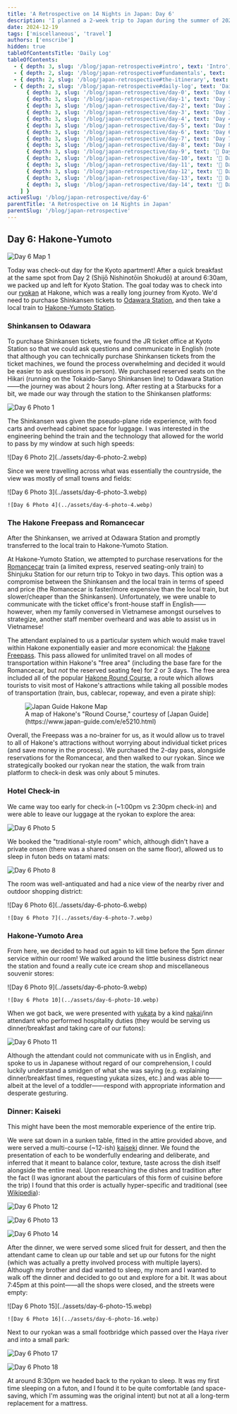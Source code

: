 ```yaml
---
title: 'A Retrospective on 14 Nights in Japan: Day 6'
description: 'I planned a 2-week trip to Japan during the summer of 2023 for my family. Here are some of the highlights, blunders, experiences gathered throughout the process.'
date: 2024-12-19
tags: ['miscellaneous', 'travel']
authors: ['enscribe']
hidden: true
tableOfContentsTitle: 'Daily Log'
tableOfContents:
  - { depth: 3, slug: '/blog/japan-retrospective#intro', text: 'Intro', subheadings: [] }
  - { depth: 2, slug: '/blog/japan-retrospective#fundamentals', text: 'Fundamentals', subheadings: [] }
  - { depth: 2, slug: '/blog/japan-retrospective#the-itinerary', text: 'The Itinerary', subheadings: [] }
  - { depth: 2, slug: '/blog/japan-retrospective#daily-log', text: 'Daily Log', subheadings: [
      { depth: 3, slug: '/blog/japan-retrospective/day-0', text: 'Day 0: Kansai Airport', subheadings: [] },
      { depth: 3, slug: '/blog/japan-retrospective/day-1', text: 'Day 1: Osaka Day Trip', subheadings: [] },
      { depth: 3, slug: '/blog/japan-retrospective/day-2', text: 'Day 2: Nara Day Trip', subheadings: [] },
      { depth: 3, slug: '/blog/japan-retrospective/day-3', text: 'Day 3: East Kyoto', subheadings: [] },
      { depth: 3, slug: '/blog/japan-retrospective/day-4', text: 'Day 4: West/Central Kyoto', subheadings: [] },
      { depth: 3, slug: '/blog/japan-retrospective/day-5', text: 'Day 5: Fushimi-Inari Taisha', subheadings: [] },
      { depth: 3, slug: '/blog/japan-retrospective/day-6', text: 'Day 6: Hakone-Yumoto', subheadings: [] },
      { depth: 3, slug: '/blog/japan-retrospective/day-7', text: 'Day 7: Hakone Round Course', subheadings: [] },
      { depth: 3, slug: '/blog/japan-retrospective/day-8', text: 'Day 8: Shinjuku, Kabukichō', subheadings: [] },
      { depth: 3, slug: '/blog/japan-retrospective/day-9', text: '🚧 Day 9: Yokohama, Shibuya', subheadings: [] },
      { depth: 3, slug: '/blog/japan-retrospective/day-10', text: '🚧 Day 10: Rest Day', subheadings: [] },
      { depth: 3, slug: '/blog/japan-retrospective/day-11', text: '🚧 Day 11: Akihabara', subheadings: [] },
      { depth: 3, slug: '/blog/japan-retrospective/day-12', text: '🚧 Day 12: Asakusa, Odaiba', subheadings: [] },
      { depth: 3, slug: '/blog/japan-retrospective/day-13', text: '🚧 Day 13: Kamakura Day Trip', subheadings: [] },
      { depth: 3, slug: '/blog/japan-retrospective/day-14', text: '🚧 Day 14: Haneda Airport', subheadings: [] },
    ] }
activeSlug: '/blog/japan-retrospective/day-6'
parentTitle: 'A Retrospective on 14 Nights in Japan'
parentSlug: '/blog/japan-retrospective'
---
```


## Day 6: Hakone-Yumoto

![Day 6 Map 1](../assets/day-6.webp)

Today was check-out day for the Kyoto apartment! After a quick breakfast at the same spot from Day 2 (Shijō Nishinotōin Shokudō) at around 6:30am, we packed up and left for Kyoto Station. The goal today was to check into our [ryokan](https://en.wikipedia.org/wiki/Ryokan) at Hakone, which was a really long journey from Kyoto. We'd need to purchase Shinkansen tickets to [Odawara Station](https://www.hakonenavi.jp/international/en/station/odawara), and then take a local train to [Hakone-Yumoto Station](https://www.hakonenavi.jp/international/en/station/yumoto).

### Shinkansen to Odawara

To purchase Shinkansen tickets, we found the JR ticket office at Kyoto Station so that we could ask questions and communicate in English (note that although you can technically purchase Shinkansen tickets from the ticket machines, we found the process overwhelming and decided it would be easier to ask questions in person). We purchased reserved seats on the Hikari (running on the Tokaido-Sanyo Shinkansen line) to Odawara Station——the journey was about 2 hours long. After resting at a Starbucks for a bit, we made our way through the station to the Shinkansen platforms:

![Day 6 Photo 1](../assets/day-6-photo-1.webp)

The Shinkansen was given the pseudo-plane ride experience, with food carts and overhead cabinet space for luggage. I was interested in the engineering behind the train and the technology that allowed for the world to pass by my window at such high speeds:

<div class="mx-auto w-1/2">
    ![Day 6 Photo 2](../assets/day-6-photo-2.webp)
</div>

Since we were travelling across what was essentially the countryside, the view was mostly of small towns and fields:

<div class="flex gap-2 [&>*>*]:my-0">
    ![Day 6 Photo 3](../assets/day-6-photo-3.webp)

    ![Day 6 Photo 4](../assets/day-6-photo-4.webp)
</div>

### The Hakone Freepass and Romancecar

After the Shinkansen, we arrived at Odawara Station and promptly transferred to the local train to Hakone-Yumoto Station.

At Hakone-Yumoto Station, we attempted to purchase reservations for the [Romancecar](https://www.odakyu.jp/english/romancecar/) train (a limited express, reserved seating-only train) to Shinjuku Station for our return trip to Tokyo in two days. This option was a compromise between the Shinkansen and the local train in terms of speed and price (the Romancecar is faster/more expensive than the local train, but slower/cheaper than the Shinkansen). Unfortunately, we were unable to communicate with the ticket office's front-house staff in English——however, when my family conversed in Vietnamese amongst ourselves to strategize, another staff member overheard and was able to assist us in Vietnamese!

The attendant explained to us a particular system which would make travel within Hakone exponentially easier and more economical: the [Hakone Freepass](https://www.odakyu.jp/english/passes/hakone/). This pass allowed for unlimited travel on all modes of transportation within Hakone's "free area" (including the base fare for the Romancecar, but *not* the reserved seating fee) for 2 or 3 days. The free area included all of the popular [Hakone Round Course](https://www.japan-guide.com/e/e5210.html), a route which allows tourists to visit most of Hakone's attractions while taking all possible modes of transportation (train, bus, cablecar, ropeway, and even a pirate ship):

<figure>
    <img
        class="w-full lg:w-2/3"
        src="https://www.japan-guide.com/g22/5210_2201.gif"
        alt="Japan Guide Hakone Map"
    />
    <figcaption class="text-center text-muted-foreground">
        A map of Hakone's "Round Course," courtesy of [Japan Guide](https://www.japan-guide.com/e/e5210.html)
    </figcaption>
</figure>

Overall, the Freepass was a no-brainer for us, as it would allow us to travel to all of Hakone's attractions without worrying about individual ticket prices (and save money in the process). We purchased the 2-day pass, alongside reservations for the Romancecar, and then walked to our ryokan. Since we strategically booked our ryokan near the station, the walk from train platform to check-in desk was only about 5 minutes.

### Hotel Check-in

We came way too early for check-in (~1:00pm vs 2:30pm check-in) and were able to leave our luggage at the ryokan to explore the area:

![Day 6 Photo 5](../assets/day-6-photo-8.webp)

We booked the "traditional-style room" which, although didn't have a private onsen (there was a shared onsen on the same floor), allowed us to sleep in futon beds on tatami mats:

![Day 6 Photo 8](../assets/day-6-photo-5.webp)

The room was well-antiquated and had a nice view of the nearby river and outdoor shopping district:

<div class="flex gap-2 [&>*>*]:my-0">
    ![Day 6 Photo 6](../assets/day-6-photo-6.webp)

    ![Day 6 Photo 7](../assets/day-6-photo-7.webp)
</div>

### Hakone-Yumoto Area

From here, we decided to head out again to kill time before the 5pm dinner service within our room! We walked around the little business district near the station and found a really cute ice cream shop and miscellaneous souvenir stores:

<div class="flex gap-2 [&>*>*]:my-0">
    ![Day 6 Photo 9](../assets/day-6-photo-9.webp)

    ![Day 6 Photo 10](../assets/day-6-photo-10.webp)
</div>

When we got back, we were presented with [yukata](https://en.wikipedia.org/wiki/Yukata) by a kind [nakai](https://en.wikipedia.org/wiki/Nakai_(vocation))/inn attendant who performed hospitality duties (they would be serving us dinner/breakfast and taking care of our futons):

![Day 6 Photo 11](../assets/day-6-photo-11.webp)

Although the attendant could not communicate with us in English, and spoke to us in Japanese without regard of our comprehension, I could luckily understand a smidgen of what she was saying (e.g. explaining dinner/breakfast times, requesting yukata sizes, etc.) and was able to——albeit at the level of a toddler——respond with appropriate information and desperate gesturing.

### Dinner: Kaiseki

This might have been the most memorable experience of the entire trip.

We were sat down in a sunken table, fitted in the attire provided above, and were served a multi-course (~12-ish) [kaiseki](https://en.wikipedia.org/wiki/Kaiseki) dinner. We found the presentation of each to be wonderfully endearing and deliberate, and inferred that it meant to balance color, texture, taste across the dish itself alongside the entire meal. Upon researching the dishes and tradition after the fact (I was ignorant about the particulars of this form of cuisine before the trip) I found that this order is actually hyper-specific and traditional (see [Wikipedia](https://en.wikipedia.org/wiki/Kaiseki#Order)):

![Day 6 Photo 12](../assets/day-6-photo-12.webp)

![Day 6 Photo 13](../assets/day-6-photo-13.webp)

![Day 6 Photo 14](../assets/day-6-photo-14.webp)

After the dinner, we were served some sliced fruit for dessert, and then the attendant came to clean up our table and set up our futons for the night (which was actually a pretty involved process with multiple layers). Although my brother and dad wanted to sleep, my mom and I wanted to walk off the dinner and decided to go out and explore for a bit. It was about 7:45pm at this point——all the shops were closed, and the streets were empty:

<div class="flex gap-2 [&>*>*]:my-0">
    ![Day 6 Photo 15](../assets/day-6-photo-15.webp)

    ![Day 6 Photo 16](../assets/day-6-photo-16.webp)
</div>

Next to our ryokan was a small footbridge which passed over the Haya river and into a small park:

![Day 6 Photo 17](../assets/day-6-photo-17.webp)

![Day 6 Photo 18](../assets/day-6-photo-18.webp)

At around 8:30pm we headed back to the ryokan to sleep. It was my first time sleeping on a futon, and I found it to be quite comfortable (and space-saving, which I'm assuming was the original intent) but not at all a long-term replacement for a mattress.
